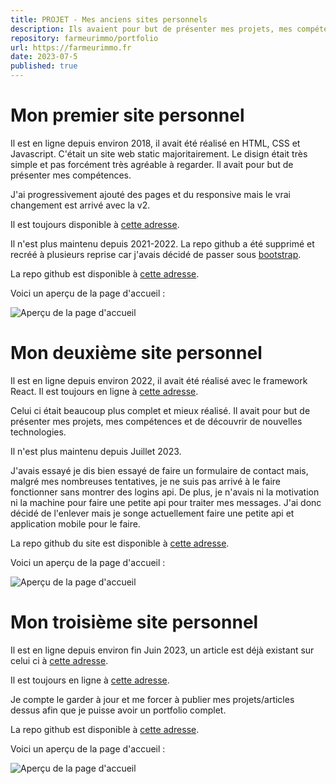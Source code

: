 ```yaml
---
title: PROJET - Mes anciens sites personnels
description: Ils avaient pour but de présenter mes projets, mes compétences et de découvrir de nouvelles technologies.
repository: farmeurimmo/portfolio
url: https://farmeurimmo.fr
date: 2023-07-5
published: true
---
```


# Mon premier site personnel

Il est en ligne depuis environ 2018, il avait été réalisé en HTML, CSS et Javascript. C'était un site web static majoritairement. Le disign était très simple
et pas forcément très agréable à regarder. Il avait pour but de présenter mes compétences.

J'ai progressivement ajouté des pages et du responsive mais le vrai changement est arrivé avec la v2.

Il est toujours disponible à [cette adresse](https://farmeurimmo.github.io/old.farmeurimmo.fr/index.html).

Il n'est plus maintenu depuis 2021-2022. La repo github a été supprimé et recréé à plusieurs reprise car j'avais décidé de passer
sous [bootstrap](https://getbootstrap.com/).

La repo github est disponible à [cette adresse](https://github.com/Farmeurimmo/old.farmeurimmo.fr/tree/v1).

Voici un aperçu de la page d'accueil :

![Aperçu de la page d'accueil](https://cdn.farmeurimmo.fr/img/blog/v1.png)

# Mon deuxième site personnel

Il est en ligne depuis environ 2022, il avait été réalisé avec le framework React. Il est toujours en ligne à [cette adresse](https://v2.farmeurimmo.fr).

Celui ci était beaucoup plus complet et mieux réalisé. Il avait pour but de présenter mes projets, mes compétences et de découvrir de nouvelles technologies.

Il n'est plus maintenu depuis Juillet 2023.

J'avais essayé je dis bien essayé de faire un formulaire de contact mais, malgré mes nombreuses tentatives, je ne suis pas arrivé à le faire fonctionner sans montrer des logins api.
De plus, je n'avais ni la motivation ni la machine pour faire une petite api pour traiter mes messages. J'ai donc décidé de l'enlever mais je songe actuellement faire une petite api et application mobile pour le faire.

La repo github du site est disponible à [cette adresse](https://github.com/Farmeurimmo/old.farmeurimmo.fr/tree/v2).

Voici un aperçu de la page d'accueil :

![Aperçu de la page d'accueil](https://cdn.farmeurimmo.fr/img/blog/v2.png)

# Mon troisième site personnel

Il est en ligne depuis environ fin Juin 2023, un article est déjà existant sur celui ci à [cette adresse](https://farmeurimmo.fr/projets/portfolio).

Il est toujours en ligne à [cette adresse](https://farmeurimmo.fr).

Je compte le garder à jour et me forcer à publier mes projets/articles dessus afin que je puisse avoir un portfolio complet.

La repo github est disponible à [cette adresse](https://github.com/farmeurimmo/portfolio).

Voici un aperçu de la page d'accueil :

![Aperçu de la page d'accueil](https://cdn.farmeurimmo.fr/img/blog/v3.png)